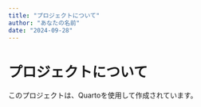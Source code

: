 ```yaml
---
title: "プロジェクトについて"
author: "あなたの名前"
date: "2024-09-28"
---
```


# プロジェクトについて

このプロジェクトは、Quartoを使用して作成されています。
